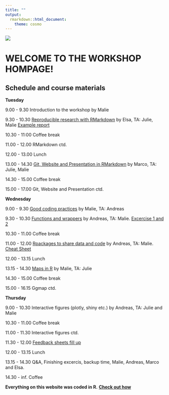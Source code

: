 ```yaml
---
title: ""
output:
  rmarkdown::html_document:
    theme: cosmo
---
```



![](Webpage/logo.png)

# WELCOME TO THE WORKSHOP HOMPAGE!


## Schedule and course materials

**Tuesday**

9.00 - 9.30     Introduction to the workshop by Malie

9.30 - 10.30    [Reproducible research with RMarkdown](ElsasFiles/DevelopingSkillsInR_ReprResearch_ElsaF.html) by Elsa, TA: Julie, Malie [Example report](ElsasFiles/ExampleReport.html)

10.30 - 11:00   Coffee break

11.00 - 12.00   RMarkdown ctd.

12.00 - 13.00   Lunch

13.00 - 14.30   [Git, Website and Presentation in RMarkdown](MarcosFiles/GitWebRma.html) by Marco, TA: Julie, Malie

14.30 - 15.00   Coffee break

15.00 - 17.00   Git, Website and Presentation ctd.

**Wednesday**

9.00 - 9.30     [Good coding practices](MaliesFiles/Pres_good_coding_practices_MLT.html) by Malie, TA: Andreas

9.30 - 10.30    [Functions and wrappers](AndreasFiles/template_presentation_RaukR/presentation.html) by Andreas, TA: Malie. [Excercise 1 and 2](AndreasFiles/functionsexc.html)

10.30 - 11.00   Coffee break

11.00 - 12.00   [Rpackages to share data and code](AndreasFiles/template_presentation_RaukR/packages.html) by Andreas, TA: Malie. [Cheat Sheet](AndreasFiles/template_presentation_RaukR/devtools-cheatsheet.pdf)

12.00 - 13.15   Lunch

13.15 - 14.30   [Maps in R](MaliesFiles/Maps_in_R_MLT.html) by Malie, TA: Julie

14.30 - 15.00   Coffee break

15.00 - 16.15   Ggmap ctd.

**Thursday**

9.00 - 10.30    Interactive figures (plotly, shiny etc.) by Andreas, TA: Julie and Malie

10.30 - 11.00   Coffee break

11.00 - 11.30   Interactive figures ctd.

11.30 - 12.00   [Feedback sheets fill up](MaliesFiles/Feedback.html)

12.00 - 13.15   Lunch

13.15 - 14.30   Q&A, Finishing excercis, backup time, Malie, Andreas, Marco and Elsa.

14.30 - inf.    Coffee


**Everything on this website was coded in R.** [**Check out how**](https://github.com/deepskillsr/deepskillsr.github.io)





